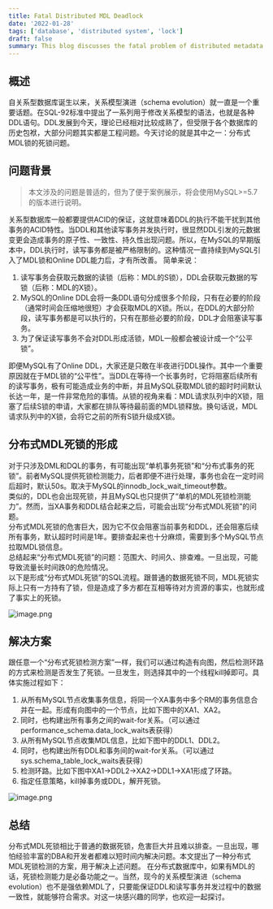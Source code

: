 ```yaml
---
title: Fatal Distributed MDL Deadlock
date: '2022-01-28'
tags: ['database', 'distributed system', 'lock']
draft: false
summary: This blog discusses the fatal problem of distributed metadata lock (MDL) deadlocks that can occur when distributed transactions and database definition language (DDL) statements execute concurrently across multiple database nodes. It explains the causes and presents a solution for detecting these distributed MDL deadlocks.
---
```




## 概述

自关系型数据库诞生以来，关系模型演进（schema evolution）就一直是一个重要话题。在SQL-92标准中提出了一系列用于修改关系模型的语法，也就是各种DDL语句。DDL发展到今天，理论已经相对比较成熟了，但受限于各个数据库的历史包袱，大部分问题其实都是工程问题。今天讨论的就是其中之一：分布式MDL锁的死锁问题。

## 问题背景

> 本文涉及的问题是普适的，但为了便于案例展示，将会使用MySQL>=5.7的版本进行说明。

关系型数据库一般都要提供ACID的保证，这就意味着DDL的执行不能干扰到其他事务的ACID特性。当DDL和其他读写事务并发执行时，很显然DDL引发的元数据变更会造成事务的原子性、一致性、持久性出现问题。所以，在MySQL的早期版本中，DDL执行时，读写事务都是被严格限制的。这种情况一直持续到MySQL引入了MDL锁和Online DDL能力后，才有所改善。
简单来说：

1. 读写事务会获取元数据的读锁（后称：MDL的S锁），DDL会获取元数据的写锁（后称：MDL的X锁）。
2. MySQL的Online DDL会将一条DDL语句分成很多个阶段，只有在必要的阶段（通常时间会压缩地很短）才会获取MDL的X锁。所以，在DDL的大部分阶段，读写事务都是可以执行的，只有在那些必要的阶段，DDL才会阻塞读写事务。
3. 为了保证读写事务不会对DDL形成活锁，MDL一般都会被设计成一个“公平锁”。

即便MySQL有了Online DDL，大家还是只敢在半夜进行DDL操作。其中一个重要原因就在于MDL锁的“公平性”。当DDL在等待一个长事务时，它将阻塞后续所有的读写事务，极有可能造成业务的中断，并且MySQL获取MDL锁的超时时间默认长达一年，是一件非常危险的事情。从锁的视角来看：MDL请求队列中的X锁，阻塞了后续S锁的申请，大家都在排队等待最前面的MDL锁释放。换句话说，MDL请求队列中的X锁，会将它之前的所有S锁升级成X锁。

## 分布式MDL死锁的形成

对于只涉及DML和DQL的事务，有可能出现“单机事务死锁”和“分布式事务的死锁”。前者MySQL提供死锁检测能力，后者即便不进行处理，事务也会在一定时间后超时，默认50s。取决于MySQL的innodb\_lock\_wait\_timeout参数。<br />
类似的，DDL也会出现死锁，并且MySQL也只提供了“单机的MDL死锁检测能力”。然而，当XA事务和DDL结合起来之后，可能会出现“分布式MDL死锁”的问题。<br />
分布式MDL死锁的危害巨大，因为它不仅会阻塞当前事务和DDL，还会阻塞后续所有事务，默认超时时间是1年。要排查起来也十分麻烦，需要到多个MySQL节点拉取MDL锁信息。<br />
总结起来“分布式MDL死锁”的问题：范围大、时间久、排查难。一旦出现，可能导致流量长时间跌0的危险情况。<br />
以下是形成“分布式MDL死锁”的SQL流程。跟普通的数据死锁不同，MDL死锁实际上只有一方持有了锁，但是造成了多方都在互相等待对方资源的事实，也就形成了事实上的死锁。

![image.png](/assets/pc228m/1612369023134-528a4456-0354-40b5-a793-2a94d5548f12.png)



## 解决方案

跟任意一个“分布式死锁检测方案”一样，我们可以通过构造有向图，然后检测环路的方式来检测是否发生了死锁。一旦发生，则选择其中的一个线程kill掉即可。具体实施过程如下：<br />

1. 从所有MySQL节点收集事务信息，将同一个XA事务中多个RM的事务信息合并在一起。形成有向图中的一个节点，比如下图中的XA1、XA2。<br />
2. 同时，也构建出所有事务之间的wait-for关系。（可以通过performance\_schema.data\_lock\_waits表获得）<br />
3. 从所有MySQL节点收集MDL信息，比如下图中的DDL1、DDL2。<br />
4. 同时，也构建出所有DDL和事务间的wait-for关系。（可以通过sys.schema\_table\_lock\_waits表获得）<br />
5. 检测环路。比如下图中XA1->DDL2->XA2->DDL1->XA1形成了环路。<br />
6. 指定任意策略，kill掉事务或DDL，解开死锁。<br />

![image.png](/assets/pc228m/1612369023134-528a4456-0354-40b5-a793-2a94d5548f14.png)

## 总结

分布式MDL死锁相比于普通的数据死锁，危害巨大并且难以排查。一旦出现，哪怕经验丰富的DBA和开发者都难以短时间内解决问题。本文提出了一种分布式MDL死锁检测的方案，用于解决上述问题。
在分布式数据库中，如果有MDL的话，死锁检测能力是必备功能之一。当然，现今的关系模型演进（schema evolution）也不是强依赖MDL了，只要能保证DDL和读写事务并发过程中的数据一致性，就能够符合需求。对这一块感兴趣的同学，也欢迎一起探讨。
